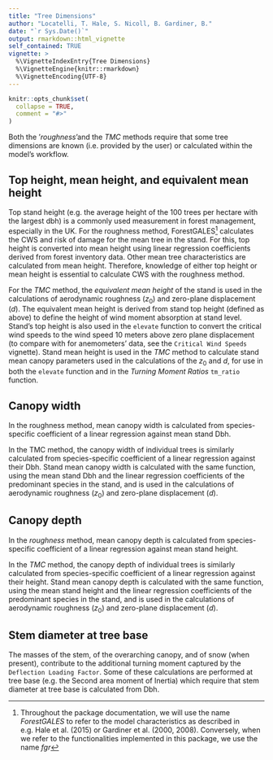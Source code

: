 ```yaml
---
title: "Tree Dimensions"
author: "Locatelli, T. Hale, S. Nicoll, B. Gardiner, B."
date: "`r Sys.Date()`"
output: rmarkdown::html_vignette
self_contained: TRUE
vignette: >
  %\VignetteIndexEntry{Tree Dimensions}
  %\VignetteEngine{knitr::rmarkdown}
  %\VignetteEncoding{UTF-8}
---
```


```r
knitr::opts_chunk$set(
  collapse = TRUE,
  comment = "#>"
)
```
Both the '*roughness*'and the *TMC* methods require that some tree dimensions are known (i.e. provided by the user) or calculated within the model's workflow.

## Top height, mean height, and equivalent mean height

Top stand height (e.g. the average height of the 100 trees per hectare with the largest dbh) is a commonly used measurement in forest management, especially in the UK.
For the roughness method, ForestGALES^[Throughout the package documentation, we will use the name *ForestGALES* to refer to the model characteristics as described in e.g. Hale et al. (2015) or Gardiner et al. (2000, 2008). Conversely, when we refer to the functionalities implemented in this package, we use the name *fgr*] calculates the CWS and risk of damage for the mean tree in the stand. For this, top height is converted into mean height using linear regression coefficients derived from forest inventory data. Other mean tree characteristics are calculated from mean height. Therefore, knowledge of either top height or mean height is essential to calculate CWS with the roughness method.

For the *TMC* method, the *equivalent mean height* of the stand is used in the calculations of aerodynamic roughness ($z_0$) and zero-plane displacement ($d$). The equivalent mean height is derived from stand top height (defined as above) to define the height of wind moment absorption at stand level. Stand's top height is also used in the `elevate` function to convert the critical wind speeds to the wind speed 10 meters above zero plane displacement (to compare with for anemometers' data, see the `Critical Wind Speeds` vignette). Stand mean height is used in the *TMC* method to calculate stand mean canopy parameters used in the calculations of the $z_0$ and $d$, for use in both the `elevate` function and in the *Turning Moment Ratios* `tm_ratio` function.



## Canopy width

In the roughness method, mean canopy width is calculated from species-specific coefficient of a linear regression against mean stand Dbh.

In the TMC method, the canopy width of individual trees is similarly calculated from species-specific coefficient of a linear regression against their Dbh. Stand mean canopy width is calculated with the same function, using the mean stand Dbh and the linear regression coefficients of the predominant species in the stand, and is used in the calculations of aerodynamic roughness ($z_0$) and zero-plane displacement ($d$).

## Canopy depth

In the *roughness* method, mean canopy depth is calculated from species-specific coefficient of a linear regression against mean stand height.

In the *TMC* method, the canopy depth of individual trees is similarly calculated from species-specific coefficient of a linear regression against their height. Stand mean canopy depth is calculated with the same function, using the mean stand height and the linear regression coefficients of the predominant species in the stand, and is used in the calculations of aerodynamic roughness ($z_0$) and zero-plane displacement ($d$).

## Stem diameter at tree base

The masses of the stem, of the overarching canopy, and of snow (when present), contribute to the additional turning moment captured by the `Deflection Loading Factor`. Some of these calculations are performed at tree base (e.g. the Second area moment of Inertia) which require that stem diameter at tree base is calculated from Dbh.
